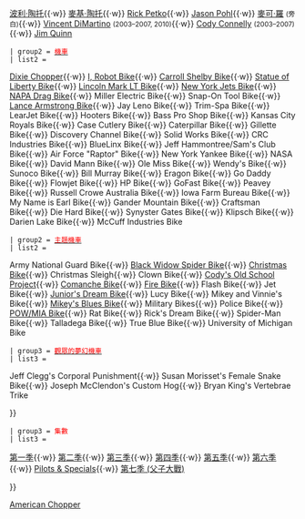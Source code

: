 {{Navbox
 | name = 超炫美式機車
 | title = [[超炫美式機車|<font color="red">超炫美式機車</font>]]
 | basestyle = background: black;color: red;

 | group1 = <font color="red">人物</font>
 | list1 = <div>
{{nowrap begin}}
[[:en:Paul Teutul, Sr.|保羅·陶托]]{{·w}}
[[:en:Paul Teutul, Jr.|波利·陶托]]{{·w}}
[[:en:Michael Teutul|麥基·陶托]]{{·w}}
[[Rick Petko]]{{·w}}
[[Jason Pohl]]{{·w}}
[[麥可·羅]] <small>(旁白)</small>{{·w}}
[[Vincent DiMartino]] <small>(2003–2007, 2010)</small>{{·w}}
[[Cody Connelly]] <small>(2003–2007)</small>{{·w}}
[[Jim Quinn (Machine Shop Operator)|Jim Quinn]]
{{nowrap end}}
</div>

 | group2 = [[Orange County Choppers bikes|<font color="red">機車</font>]]
 | list2 = 
{{Navbox subgroup
 | basestyle = background: black

 | group1 = [[Orange County Choppers bikes#Customer Bikes|<font color="red">顧客機車</font>]]
 | list1 = <div>
{{nowrap begin}}
[[Orange County Choppers bikes#Others|Davis Love III Bike]]{{·w}}
[[Orange County Choppers bikes#Dixie Chopper|Dixie Chopper]]{{·w}}
[[Orange County Choppers bikes#I, Robot Bike|I, Robot Bike]]{{·w}}
[[Orange County Choppers bikes#Carroll Shelby|Carroll Shelby Bike]]{{·w}}
[[Orange County Choppers bikes#Statue of Liberty Bike|Statue of Liberty Bike]]{{·w}}
[[Orange County Choppers bikes#Lincoln Mark LT|Lincoln Mark LT Bike]]{{·w}}
[[Orange County Choppers bikes#New York Jets|New York Jets Bike]]{{·w}}
[[Orange County Choppers bikes#NAPA|NAPA Drag Bike]]{{·w}}
Miller Electric Bike{{·w}}
Snap-On Tool Bike{{·w}}
[[Orange County Choppers bikes#Lance Armstrong|Lance Armstrong Bike]]{{·w}}
Jay Leno Bike{{·w}}
Trim-Spa Bike{{·w}}
LearJet Bike{{·w}}
Hooters Bike{{·w}}
Bass Pro Shop Bike{{·w}}
Kansas City Royals Bike{{·w}}
Case Cutlery Bike{{·w}}
Caterpillar Bike{{·w}}
Gillette Bike{{·w}}
Discovery Channel Bike{{·w}}
Solid Works Bike{{·w}}
CRC Industries Bike{{·w}}
BlueLinx Bike{{·w}}
Jeff Hammontree/Sam's Club Bike{{·w}}
Air Force "Raptor" Bike{{·w}}
New York Yankee Bike{{·w}}
NASA Bike{{·w}}
David Mann Bike{{·w}}
Ole Miss Bike{{·w}}
Wendy's Bike{{·w}}
Sunoco Bike{{·w}}
Bill Murray Bike{{·w}}
Eragon Bike{{·w}}
Go Daddy Bike{{·w}}
Flowjet Bike{{·w}}
HP Bike{{·w}}
GoFast Bike{{·w}}
Peavey Bike{{·w}}
Russell Crowe Australia Bike{{·w}}
Iowa Farm Bureau Bike{{·w}}
My Name is Earl Bike{{·w}}
Gander Mountain Bike{{·w}}
Craftsman Bike{{·w}}
Die Hard Bike{{·w}}
Synyster Gates Bike{{·w}}
Klipsch Bike{{·w}}
Darien Lake Bike{{·w}}
McCuff Industries Bike
{{nowrap end}}
</div>

 | group2 = [[Orange County Choppers bikes#Theme Bikes|<font color="red">主題機車</font>]]
 | list2 = <div>
{{nowrap begin}}
Army National Guard Bike{{·w}}
[[Orange County Choppers bikes#Black Widow Bike|Black Widow Spider Bike]]{{·w}}
[[Orange County Choppers bikes#Christmas Bike|Christmas Bike]]{{·w}}
Christmas Sleigh{{·w}}
Clown Bike{{·w}}
[[Orange County Choppers bikes#Cody's old school project|Cody's Old School Project]]{{·w}}
[[Orange County Choppers bikes#Comanche Bike|Comanche Bike]]{{·w}}
[[Orange County Choppers bikes#Fire Bike|Fire Bike]]{{·w}}
Flash Bike{{·w}}
Jet Bike{{·w}}
[[Orange County Choppers bikes#Junior's Dream Bike|Junior's Dream Bike]]{{·w}}
Lucy Bike{{·w}}
Mikey and Vinnie's Bike{{·w}}
[[Orange County Choppers bikes#Mikey's Blues Bike|Mikey's Blues Bike]]{{·w}}
Military Bikes{{·w}}
Police Bike{{·w}}
[[Orange County Choppers bikes#POW/MIA Bike|POW/MIA Bike]]{{·w}}
Rat Bike{{·w}}
Rick's Dream Bike{{·w}}
Spider-Man Bike{{·w}}
Talladega Bike{{·w}}
True Blue Bike{{·w}}
University of Michigan Bike
{{nowrap end}}
</div>

 | group3 = [[Orange County Choppers bikes#FANtasy series|<font color="red">觀眾的夢幻機車</font>]]
 | list3 = <div>
{{nowrap begin}}
Jeff Clegg's Corporal Punishment{{·w}}
Susan Morisset's Female Snake Bike{{·w}}
Joseph McClendon's Custom Hog{{·w}}
Bryan King's Vertebrae Trike
{{nowrap end}}
</div>

}}

 | group3 = <font color="red">集數</font>
 | list3 = <div>
{{nowrap begin}}
[[American Chopper (season 1)|第一季]]{{·w}}
[[American Chopper (season 2)|第二季]]{{·w}}
[[American Chopper (season 3)|第三季]]{{·w}}
[[American Chopper (season 4)|第四季]]{{·w}}
[[American Chopper (season 5)|第五季]]{{·w}}
[[American Chopper (season 6)|第六季]]{{·w}}
[[American Chopper (specials)|Pilots & Specials]]{{·w}}
[[List of American Chopper: Senior vs. Junior episodes|第七季 (父子大戰)]]
{{nowrap end}}
</div>

}}<noinclude>
[[Category:Reality television series navigational boxes|American Chopper]]
</noinclude>